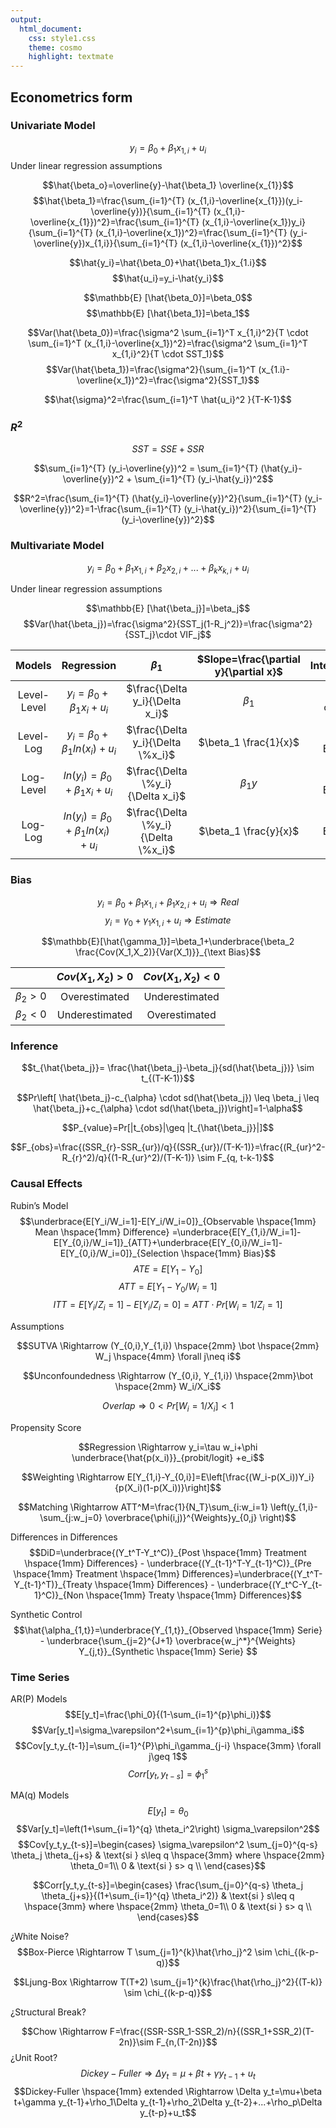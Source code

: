 ```yaml
---
output:
  html_document:
    css: style1.css
    theme: cosmo
    highlight: textmate
---
```


## Econometrics form {.tabset .tabset-pills}

### Univariate Model


$$y_i=\beta_0+\beta_1x_{1,i}+u_i$$
Under linear regression assumptions

$$\hat{\beta_o}=\overline{y}-\hat{\beta_1} \overline{x_{1}}$$
$$\hat{\beta_1}=\frac{\sum_{i=1}^{T} (x_{1,i}-\overline{x_{1}})(y_i-\overline{y})}{\sum_{i=1}^{T} (x_{1,i}-\overline{x_{1}})^2}=\frac{\sum_{i=1}^{T} (x_{1,i}-\overline{x_1})y_i}{\sum_{i=1}^{T} (x_{1,i}-\overline{x_1})^2}=\frac{\sum_{i=1}^{T} (y_i-\overline{y})x_{1,i}}{\sum_{i=1}^{T} (x_{1,i}-\overline{x_{1}})^2}$$

$$\hat{y_i}=\hat{\beta_0}+\hat{\beta_1}x_{1.i}$$
$$\hat{u_i}=y_i-\hat{y_i}$$

$$\mathbb{E} [\hat{\beta_0}]=\beta_0$$
$$\mathbb{E} [\hat{\beta_1}]=\beta_1$$

$$Var(\hat{\beta_0})=\frac{\sigma^2 \sum_{i=1}^T x_{1,i}^2}{T \cdot \sum_{i=1}^T (x_{1,i}-\overline{x_1})^2}=\frac{\sigma^2 \sum_{i=1}^T x_{1,i}^2}{T \cdot SST_1}$$
$$Var(\hat{\beta_1})=\frac{\sigma^2}{\sum_{i=1}^T (x_{1.i}-\overline{x_1})^2}=\frac{\sigma^2}{SST_1}$$

$$\hat{\sigma}^2=\frac{\sum_{i=1}^T \hat{u_i}^2 }{T-K-1}$$

### $R^2$

$$SST=SSE+SSR$$

$$\sum_{i=1}^{T} (y_i-\overline{y})^2 = \sum_{i=1}^{T} (\hat{y_i}-\overline{y})^2 + \sum_{i=1}^{T} (y_i-\hat{y_i})^2$$

$$R^2=\frac{\sum_{i=1}^{T} (\hat{y_i}-\overline{y})^2}{\sum_{i=1}^{T} (y_i-\overline{y})^2}=1-\frac{\sum_{i=1}^{T} (y_i-\hat{y_i})^2}{\sum_{i=1}^{T} (y_i-\overline{y})^2}$$

### Multivariate Model

$$y_i=\beta_0+\beta_1x_{1,i}+\beta_2x_{2,i}+...+\beta_kx_{k,i}+u_i$$

Under linear regression assumptions 

$$\mathbb{E} [\hat{\beta_j}]=\beta_j$$
$$Var(\hat{\beta_j})=\frac{\sigma^2}{SST_j(1-R_j^2)}=\frac{\sigma^2}{SST_j}\cdot VIF_j$$


| Models 	| Regression 	| $\beta_1$ 	| $Slope=\frac{\partial y}{\partial x}$ 	| Interpretation 	|
|:---:	|:---:	|:---:	|:---:	|:---:	|
| Level-Level 	| $y_i=\beta_0+\beta_1x_i+u_i$ 	| $\frac{\Delta y_i}{\Delta x_i}$ 	| $\beta_1$ 	| Level changes 	|
| Level-Log 	| $y_i=\beta_0+\beta_1 ln(x_i)+u_i$ 	| $\frac{\Delta y_i}{\Delta \%x_i}$ 	| $\beta_1 \frac{1}{x}$ 	| Semi-Elasticity 	|
| Log-Level 	| $ln(y_i)=\beta_0+\beta_1x_i+u_i$ 	| $\frac{\Delta \%y_i}{\Delta x_i}$ 	| $\beta_1 y$ 	| Semi-Elasticity 	|
| Log-Log 	| $ln(y_i)=\beta_0+\beta_1 ln(x_i)+u_i$ 	| $\frac{\Delta \%y_i}{\Delta \%x_i}$ 	| $\beta_1 \frac{y}{x}$ 	| Elasticity 	|


### Bias

$$y_i=\beta_0+\beta_1x_{1,i}+\beta_1x_{2,i}+u_i \Rightarrow Real$$
$$y_i=\gamma_0+\gamma_1x_{1,i}+u_i \Rightarrow Estimate$$


$$\mathbb{E}[\hat{\gamma_1}]=\beta_1+\underbrace{\beta_2 \frac{Cov(X_1,X_2)}{Var(X_1)}}_{\text Bias}$$

|  	| $Cov(X_1,X_2)>0$ 	| $Cov(X_1,X_2)<0$ 	|
|:---:	|:---:	|:---:	|
| $\beta_2>0$ 	| Overestimated 	| Underestimated 	|
| $\beta_2<0$ 	| Underestimated 	| Overestimated 	|



### Inference

$$t_{\hat{\beta_j}}= \frac{\hat{\beta_j}-\beta_j}{sd(\hat{\beta_j})} \sim t_{(T-K-1)}$$

$$Pr\left[ \hat{\beta_j}-c_{\alpha} \cdot sd(\hat{\beta_j}) \leq \beta_j \leq \hat{\beta_j}+c_{\alpha} \cdot sd(\hat{\beta_j})\right]=1-\alpha$$

$$P_{value}=Pr[|t_{obs}|\geq |t_{\hat{\beta_j}}|]$$

$$F_{obs}=\frac{(SSR_{r}-SSR_{ur})/q}{(SSR_{ur})/(T-K-1)}=\frac{(R_{ur}^2-R_{r}^2)/q}{(1-R_{ur}^2)/(T-K-1)} \sim F_{q, t-k-1}$$

### Causal Effects

Rubin's Model
$$\underbrace{E[Y_i/W_i=1]-E[Y_i/W_i=0]}_{Observable \hspace{1mm} Mean \hspace{1mm} Difference} =\underbrace{E[Y_{1,i}/W_i=1]-E[Y_{0,i}/W_i=1]}_{ATT}+\underbrace{E[Y_{0,i}/W_i=1]-E[Y_{0,i}/W_i=0]}_{Selection \hspace{1mm} Bias}$$
$$ATE=E[Y_1-Y_0]$$
$$ATT=E[Y_1-Y_0/W_i=1]$$
$$ITT=E[Y_i/Z_i=1]-E[Y_i/Z_i=0]=ATT \cdot Pr[W_i=1/Z_i=1]$$

Assumptions

$$SUTVA \Rightarrow (Y_{0,i},Y_{1,i}) \hspace{2mm} \bot  \hspace{2mm} W_j \hspace{4mm} \forall j\neq i$$

$$Unconfoundedness \Rightarrow (Y_{0,i}, Y_{1,i}) \hspace{2mm}\bot \hspace{2mm} W_i/X_i$$

$$Overlap \Rightarrow 0<Pr[W_i=1/X_i]<1$$

Propensity Score

$$Regression \Rightarrow y_i=\tau w_i+\phi \underbrace{\hat{p(x_i)}}_{probit/logit} +e_i$$

$$Weighting \Rightarrow E[Y_{1,i}-Y_{0,i}]=E\left[\frac{(W_i-p(X_i))Y_i}{p(X_i)(1-p(X_i))}\right]$$

$$Matching \Rightarrow ATT^M=\frac{1}{N_T}\sum_{i:w_i=1} \left(y_{1,i}-\sum_{j:w_j=0} \overbrace{\phi(i,j)}^{Weights}y_{0,j} \right)$$

Differences in Differences
$$DiD=\underbrace{(Y_t^T-Y_t^C)}_{Post \hspace{1mm} Treatment \hspace{1mm} Differences} - \underbrace{(Y_{t-1}^T-Y_{t-1}^C)}_{Pre \hspace{1mm} Treatment \hspace{1mm} Differences}=\underbrace{(Y_t^T-Y_{t-1}^T)}_{Treaty \hspace{1mm} Differences} - \underbrace{(Y_t^C-Y_{t-1}^C)}_{Non \hspace{1mm} Treaty \hspace{1mm} Differences}$$

Synthetic Control
$$\hat{\alpha_{1,t}}=\underbrace{Y_{1,t}}_{Observed \hspace{1mm} Serie} - \underbrace{\sum_{j=2}^{J+1} \overbrace{w_j^*}^{Weights} Y_{j,t}}_{Synthetic \hspace{1mm} Serie} $$


### Time Series

AR(P) Models
$$E[y_t]=\frac{\phi_0}{(1-\sum_{i=1}^{p}\phi_i)}$$
$$Var[y_t]=\sigma_\varepsilon^2+\sum_{i=1}^{p}\phi_i\gamma_i$$
$$Cov[y_t,y_{t-1}]=\sum_{i=1}^{P}\phi_i\gamma_{j-i} \hspace{3mm} \forall j\geq 1$$
$$Corr[y_t,y_{t-s}]=\phi_1^s$$

MA(q) Models
$$E[y_t]=\theta_0$$
$$Var[y_t]=\left(1+\sum_{i=1}^{q} \theta_i^2\right) \sigma_\varepsilon^2$$
$$Cov[y_t,y_{t-s}]=\begin{cases}
    \sigma_\varepsilon^2 \sum_{j=0}^{q-s} \theta_j \theta_{j+s} & \text{si } s\leq q \hspace{3mm} where \hspace{2mm} \theta_0=1\\
    0 & \text{si } s> q \\
  \end{cases}$$

$$Corr[y_t,y_{t-s}]=\begin{cases}
\frac{\sum_{j=0}^{q-s} \theta_j \theta_{j+s}}{(1+\sum_{i=1}^{q} \theta_i^2)} & \text{si } s\leq q \hspace{3mm} where \hspace{2mm} \theta_0=1\\
    0 & \text{si } s> q \\
  \end{cases}$$

¿White Noise?
$$Box-Pierce \Rightarrow T \sum_{j=1}^{k}\hat{\rho_j}^2 \sim \chi_{(k-p-q)}$$

$$Ljung-Box \Rightarrow T(T+2) \sum_{j=1}^{k}\frac{\hat{\rho_j}^2}{(T-k)} \sim \chi_{(k-p-q)}$$

¿Structural Break?

$$Chow \Rightarrow F=\frac{(SSR-SSR_1-SSR_2)/n}{(SSR_1+SSR_2)(T-2n)}\sim F_{n,(T-2n)}$$
¿Unit Root?
$$Dickey-Fuller \Rightarrow \Delta y_t=\mu+\beta t+\gamma y_{t-1}+u_t$$
$$Dickey-Fuller \hspace{1mm} extended \Rightarrow \Delta y_t=\mu+\beta t+\gamma y_{t-1}+\rho_1\Delta y_{t-1}+\rho_2\Delta y_{t-2}+...+\rho_p\Delta y_{t-p}+u_t$$











